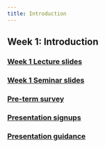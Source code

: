 ```yaml
---
title: Introduction
---
```



## Week 1: Introduction

### [Week 1 Lecture slides](https://github.com/GV330/course_materials/blob/main/lectures/GV330_Lecture1_Introduction_Handout.pdf)

### [Week 1 Seminar slides](https://github.com/GV330/course_materials/blob/main/seminars/seminar1/GV330_Seminar1_Slides.pdf)

### [Pre-term survey](https://forms.gle/FLDPQG82vtbQnbte8)

### [Presentation signups](https://docs.google.com/spreadsheets/d/1pulSlqC5Y8yq4lFyv9-6gb1G-9z-NCerIkSsXOemGlQ/edit?usp=sharing)

### [Presentation guidance](https://github.com/GV330/course_materials/blob/main/other/Presentation_Guidelines.pdf)